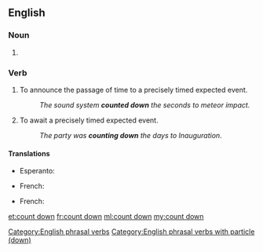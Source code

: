 ==English==

===Noun===
{{en-noun}}

# {{alternative spelling of|countdown|lang=en}}

===Verb===
{{en-verb|head=[[count]] [[down]]|counts down|counting down|counted down}}  

# To announce the passage of time to a precisely timed expected event.
#: ''The sound system '''counted down''' the seconds to meteor impact.''
# To await a precisely timed expected event.
#: ''The party was '''counting down''' the days to Inauguration.''

====Translations====
{{trans-top|announce the passage of time}}
* Esperanto: {{t|eo|dekalkuli}}
{{trans-mid}}
* French: {{t+|fr|décompter}}
{{trans-bottom}}

{{trans-top|await a precisely timed expected event}}
* French: {{t+|fr|décompter}}
{{trans-mid}}
{{trans-bottom}}

[[Category:English phrasal verbs]]
[[Category:English phrasal verbs with particle (down)]]

[[et:count down]]
[[fr:count down]]
[[ml:count down]]
[[my:count down]]